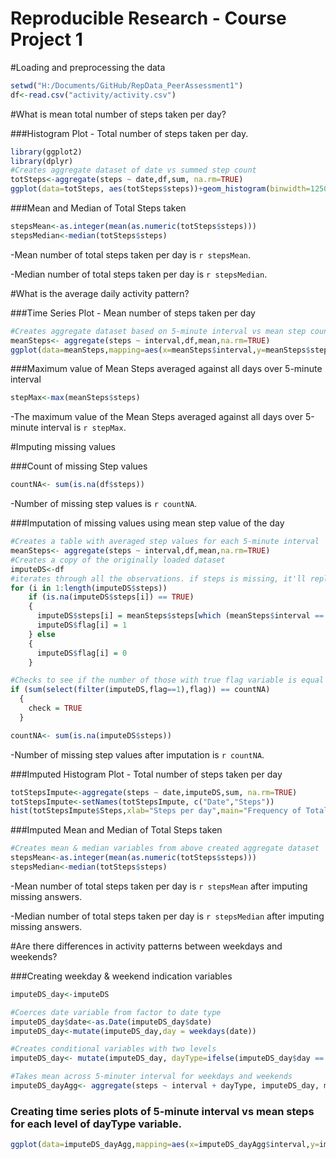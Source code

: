 Reproducible Research - Course Project 1
========================================

#Loading and preprocessing the data

```r
setwd("H:/Documents/GitHub/RepData_PeerAssessment1")
df<-read.csv("activity/activity.csv")
```

#What is mean total number of steps taken per day?

###Histogram Plot - Total number of steps taken per day.
```r
library(ggplot2)
library(dplyr)
#Creates aggregate dataset of date vs summed step count
totSteps<-aggregate(steps ~ date,df,sum, na.rm=TRUE)
ggplot(data=totSteps, aes(totSteps$steps))+geom_histogram(binwidth=1250)+xlab("Mean steps taken per day")+ylab("Frequency")+ggtitle("Mean steps taken per day vs Frequency")
```

###Mean and Median of Total Steps taken
```r
stepsMean<-as.integer(mean(as.numeric(totSteps$steps)))
stepsMedian<-median(totSteps$steps)
```

-Mean number of total steps taken per day is `r stepsMean`.

-Median number of total steps taken per day is `r stepsMedian`.

#What is the average daily activity pattern?

###Time Series Plot - Mean number of steps taken per day 
```r
#Creates aggregate dataset based on 5-minute interval vs mean step counts. Then plots time series
meanSteps<- aggregate(steps ~ interval,df,mean,na.rm=TRUE)
ggplot(data=meanSteps,mapping=aes(x=meanSteps$interval,y=meanSteps$steps))+geom_line()+xlab("5-Minute Interval")+ylab("Mean Steps")+ggtitle("Average number of steps versus 5-minute interval across all days")
```

###Maximum value of Mean Steps averaged against all days over 5-minute interval
```r
stepMax<-max(meanSteps$steps)
```

-The maximum value of the Mean Steps averaged against all days over 5-minute interval is `r stepMax`.

#Imputing missing values

###Count of missing Step values
```r
countNA<- sum(is.na(df$steps))
```

-Number of missing step values is `r countNA`.

###Imputation of missing values using mean step value of the day
```r
#Creates a table with averaged step values for each 5-minute interval
meanSteps<- aggregate(steps ~ interval,df,mean,na.rm=TRUE)
#Creates a copy of the originally loaded dataset
imputeDS<-df
#iterates through all the observations. if steps is missing, it'll replace it with an averaged copy of steps for that 5-minute interval from meanSteps. It also creates a flag variable to indicate where a replacement has occured.
for (i in 1:length(imputeDS$steps))
    if (is.na(imputeDS$steps[i]) == TRUE) 
    {
      imputeDS$steps[i] = meanSteps$steps[which (meanSteps$interval == imputeDS$interval[i])]
      imputeDS$flag[i] = 1
    } else
    {
      imputeDS$flag[i] = 0
    }

#Checks to see if the number of those with true flag variable is equal to the countNA length (i.e. number of those replaced equals those actually missing)
if (sum(select(filter(imputeDS,flag==1),flag)) == countNA)
  {
    check = TRUE
  }
```

```r
countNA<- sum(is.na(imputeDS$steps))
```

-Number of missing step values after imputation is `r countNA`.

###Imputed Histogram Plot - Total number of steps taken per day
```r
totStepsImpute<-aggregate(steps ~ date,imputeDS,sum, na.rm=TRUE)
totStepsImpute<-setNames(totStepsImpute, c("Date","Steps"))
hist(totStepsImpute$Steps,xlab="Steps per day",main="Frequency of Total Steps per Day with missing values imputed")
```

###Imputed Mean and Median of Total Steps taken
```r
#Creates mean & median variables from above created aggregate dataset
stepsMean<-as.integer(mean(as.numeric(totSteps$steps)))
stepsMedian<-median(totSteps$steps)
```

-Mean number of total steps taken per day is `r stepsMean` after imputing missing answers.

-Median number of total steps taken per day is `r stepsMedian` after imputing missing answers.

#Are there differences in activity patterns between weekdays and weekends?

###Creating weekday & weekend indication variables
```r
imputeDS_day<-imputeDS

#Coerces date variable from factor to date type
imputeDS_day$date<-as.Date(imputeDS_day$date)
imputeDS_day<-mutate(imputeDS_day,day = weekdays(date))

#Creates conditional variables with two levels
imputeDS_day<- mutate(imputeDS_day, dayType=ifelse(imputeDS_day$day == "Monday" | imputeDS_day$day == "Tuesday" | imputeDS_day$day == "Wednesday" | imputeDS_day$day == "Thursday" | imputeDS_day$day == "Friday","Weekday","Weekend"))

#Takes mean across 5-minuter interval for weekdays and weekends
imputeDS_dayAgg<- aggregate(steps ~ interval + dayType, imputeDS_day, mean)
```

### Creating time series plots of 5-minute interval vs mean steps for each level of dayType variable.
```r
ggplot(data=imputeDS_dayAgg,mapping=aes(x=imputeDS_dayAgg$interval,y=imputeDS_dayAgg$steps))+geom_line()+xlab("5-Minute Interval")+ylab("Mean Steps")+ggtitle("Average number of steps versus 5-minute interval for Weekday & Weekends") + facet_grid(dayType~.)
```

